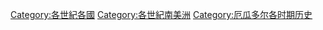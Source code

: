 [[Category:各世紀各國|Category:各世紀各國]]
[[Category:各世紀南美洲|Category:各世紀南美洲]]
[[Category:厄瓜多尔各时期历史|Category:厄瓜多尔各时期历史]]